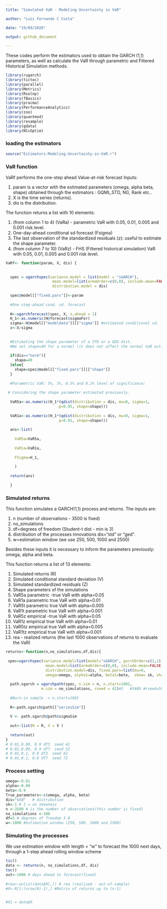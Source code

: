 ```yaml
---
title: "Simulated VaR - Modeling Uncertainty in VaR"

author: "Luis Fernando C Costa"

date: "19/09/2020"

output: github_document
  
---
```


These codes perform the estimators used to obtain the GARCH (1,1) parameters, as well as calculate the VaR through parametric and Filtered Historical Simulation methods.  

```r
library(rugarch)
library(tictoc)
library(parallel)
library(Metrics)
library(Rsolnp)
library(fBasics)
library(pracma)
library(PerformanceAnalytics)
library(zoo)
library(quantmod)
library(resample)
library(gdata)
library(NlcOptim)
```
### loading the estimators
```r

source("Estimators-Modeling-Uncertainty-in-VaR.r")

```

### VaR function 

VaRf performs the one-step ahead Value-at-risk forecast
Inputs:

1. param is a vector with the estimated parameters (omega, alpha beta, shape) 
 obtained through the estimators : GQML,STD, NG, Rank etc..
2. X is the time series (returns).
3. dis is the distribution. 

The function returns a list with 10 elements:

1. (from column 1 to 4) (VaRa) - parametric VaR with 0.05, 0.01, 0.005 and 0.001 risk level.
2.  One-day-ahead conditional sd forecast (Fsigma)
3.  The last observation of the standardized residuals (z): useful to estimate 
the shape parameter.
4. (from column 7 to 10) (VaRz) - FHS (Filtered historical simulation) VaR with 0.05,
0.01, 0.005 and 0.001 risk level.

```r

VaRf<- function(param, X, dis) {
  
  
  spec = ugarchspec(variance.model = list(model = "sGARCH"),
                     mean.model=list(armaOrder=c(0,0), include.mean=FALSE),
                     distribution.model = dis)
  
  spec@model[["fixed.pars"]]<-param
  
  #One-step-ahead cond. sd. forecast
  
  H<-ugarchforecast(spec, X, n.ahead = 1)
  H_1<-as.numeric(H@forecast$sigmaFor)
  sigma<-H@model[["modeldata"]][["sigma"]] #estimated conditional sd.
  z<-X/sigma
  
  
  #Estimating the shape parameter of a STD or a GED dist.
  #We set shape=40 for a normal (it does not affect the normal VaR estimation)
  
  if(dis=="norm"){
    shape=40
  }else{
    shape=spec@model[["fixed.pars"]][["shape"]]
  }
  
  #Parametric VaR: 5%, 1%, 0.5% and 0.1% level of significance:
  
 # Considering the shape parameter estimated previously.
  
  VaR5a<-as.numeric(H_1*(qdist(distribution = dis, mu=0, sigma=1, 
                        p=0.05, shape=shape)))
  
  VaR1a<-as.numeric(H_1*(qdist(distribution = dis, mu=0, sigma=1,
                        p=0.01, shape=shape)))
  
  ans<-list(
    
    VaR5a=VaR5a,
    
    VaR1a=VaR1a,
    
    FSigma=H_1,
    
    )
  
  return(ans)
  
  }
```

### Simulated returns

This function simulates a GARCH(1,1) process and returns.
The inputs are: 

1. n (number of observations - 3500 is fixed)
2. no_simulations
3. df=degrees of freedom (Student-t dist - min is 3)
5. distribution of the processes innovations dis="std" or "ged".
6. w=estimation window (we use 250, 500, 1000 and 2500)

Besides these inputs it is necessary to inform the parameters previously: omega, alpha and beta.

This function returns a list of 13 elements:

1.  Simulated returns (R)
2.  Simulated conditional standard deviation (V)
3.  Simulated standardized residuals (Z)
4.  Shape parameters of the simulations
5.  VaR5a parametric -true VaR with alpha=0.05
6.  VaR1a parametric true VaR with alpha=0.01
7.  VaR5t parametric true VaR with alpha=0.005
8.  VaR1t parametric true VaR with alpha=0.001
9.  VaR5z empirical -true VaR with alpha=0.05
10. VaR1z empirical true VaR with alpha=0.01
11. VaR5tz empirical true VaR with alpha=0.005
12. VaR1tz empirical true VaR with alpha=0.001
13. rea - realized returns (the last 1000 observations of returns to evaluate the VaR)

```r


returns<-function(n,no_simulations,df,dis){
  
 spec=ugarchspec(variance.model=list(model="sGARCH", garchOrder=c(1,1)),
                  mean.model=list(armaOrder=c(0,0), include.mean=FALSE), 
                  distribution.model=dis, fixed.pars=list(mu=0,
                  omega=omega, alpha1=alpha, beta1=beta,  skew= sk, shape=df))
  
  path.sgarch = ugarchpath(spec, n.sim = n, n.start=1001,
                m.sim = no_simulations, rseed = 42)#3   #3489 #rseed=589, 3478
  
  #Burn-in sample -> n.start=1001
  
  R<-path.sgarch@path[["seriesSim"]]
  
  V <- path.sgarch@path$sigmaSim
  
  out<-list(R = R, V = V )
  
  return(out)
}
# 0.01,0.09, 0.9 df3  seed 42
# 0.01,0.09, 0.9 df7  seed 52
# 0.01,0.1, 0.8 df3  seed 62
# 0.01,0.1, 0.8 df7  seed 72

```

### Process setting
```r

omega<-0.01  
alpha<-0.09 
beta<-0.9 
True_parameters<-c(omega, alpha, beta)
dis="std"   # distribution 
sk<-1 # 1 = no skewness 
n <-3500 # is the number of observations(this number is fixed)
no_simulations <-100
df=3 # degrees of freedom 3 8 
w<-1000 #estimation window (250, 500, 1000 and 2500)
```

### Simulating the processes 
We use estimation window with length = "w" to forecast the 1000 next days, through a 1-step ahead rolling window scheme
```r

tic()
data <- returns(n, no_simulations,df, dis)
toc()
out<-1000 # days ahead to forecast(fixed)
 
#rea<-unlist(data$R[,]) # rea (realised - out-of-sample)
#X<-R[1:(nrow(R)-1),] #Matrix of returns up to (n-1)


#X1 = data$R
```
